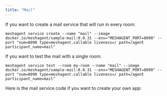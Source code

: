 ```yaml
---
title: "Mail"
---
```


If you want to create a mail service that will run in every room:
```
meshagent service create --name "mail" --image docker.io/meshagent/sample-mail:0.0.31 --env="MESHAGENT_PORT=8090" --port "num=8090 type=meshagent.callable liveness=/ path=/agent participant_name=mail"
```

If you want to test the mail with a single room:
```
meshagent service test --room my-room --name "mail" --image docker.io/meshagent/sample-mail:0.0.31 --env="MESHAGENT_PORT=8090" --port "num=8090 type=meshagent.callable liveness=/ path=/agent participant_name=mail"
```

Here is the mail service code if you want to create your own app:

<CodeGroup>
    <Main />
</CodeGroup>
